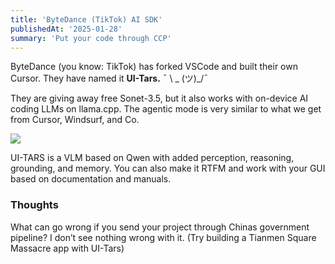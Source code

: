 ```yaml
---
title: 'ByteDance (TikTok) AI SDK'
publishedAt: '2025-01-28'
summary: 'Put your code through CCP'
---
```


ByteDance (you know: TikTok) has forked VSCode and built their own Cursor. They have named it **UI-Tars.**  ¯ \ _ (ツ)_/¯ 

They are giving away free Sonet-3.5, but it also works with on-device AI coding LLMs on llama.cpp. The agentic mode is very similar to what we get from Cursor, Windsurf, and Co.

![](https://i.imgur.com/Z13KZNb.jpeg)

UI-TARS is a VLM based on Qwen with added perception, reasoning, grounding, and memory. You can also make it RTFM and work with your GUI based on documentation and manuals.

### Thoughts
What can go wrong if you send your project through Chinas government pipeline? I don’t see nothing wrong with it. (Try building a Tianmen Square Massacre app with UI-Tars)
